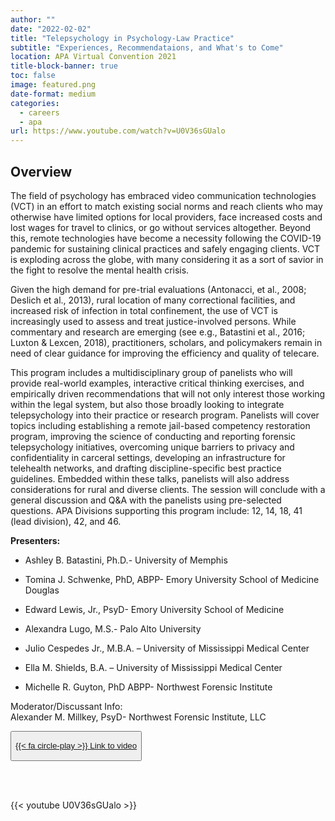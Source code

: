 ```yaml
---
author: ""
date: "2022-02-02"
title: "Telepsychology in Psychology-Law Practice"
subtitle: "Experiences, Recommendataions, and What's to Come" 
location: APA Virtual Convention 2021
title-block-banner: true
toc: false
image: featured.png
date-format: medium
categories:
  - careers
  - apa
url: https://www.youtube.com/watch?v=U0V36sGUalo
---
```


## Overview

The field of psychology has embraced video communication technologies (VCT) in an effort to match existing social norms and reach clients who may otherwise have limited options for local providers, face increased costs and lost wages for travel to clinics, or go without services altogether. Beyond this, remote technologies have become a necessity following the COVID-19 pandemic for sustaining clinical practices and safely engaging clients. VCT is exploding across the globe, with many considering it as a sort of savior in the fight to resolve the mental health crisis.

Given the high demand for pre-trial evaluations (Antonacci, et al., 2008; Deslich et al., 2013), rural location of many correctional facilities, and increased risk of infection in total confinement, the use of VCT is increasingly used to assess and treat justice-involved persons. While commentary and research are emerging (see e.g., Batastini et al., 2016; Luxton & Lexcen, 2018), practitioners, scholars, and policymakers remain in need of clear guidance for improving the efficiency and quality of telecare.

This program includes a multidisciplinary group of panelists who will provide real-world examples, interactive critical thinking exercises, and empirically driven recommendations that will not only interest those working within the legal system, but also those broadly looking to integrate telepsychology into their practice or research program. Panelists will cover topics including establishing a remote jail-based competency restoration program, improving the science of conducting and reporting forensic telepsychology initiatives, overcoming unique barriers to privacy and confidentiality in carceral settings, developing an infrastructure for telehealth networks, and drafting discipline-specific best practice guidelines. Embedded within these talks, panelists will also address considerations for rural and diverse clients. The session will conclude with a general discussion and Q&A with the panelists using pre-selected questions. APA Divisions supporting this program include: 12, 14, 18, 41 (lead division), 42, and 46.

**Presenters:**

-   Ashley B. Batastini, Ph.D.- University of Memphis

-   Tomina J. Schwenke, PhD, ABPP- Emory University School of Medicine Douglas

-   Edward Lewis, Jr., PsyD- Emory University School of Medicine

-   Alexandra Lugo, M.S.- Palo Alto University

-   Julio Cespedes Jr., M.B.A. -- University of Mississippi Medical Center

-   Ella M. Shields, B.A. -- University of Mississippi Medical Center

-   Michelle R. Guyton, PhD ABPP- Northwest Forensic Institute

Moderator/Discussant Info:\
Alexander M. Millkey, PsyD- Northwest Forensic Institute, LLC

<button type="button" class="btn btn-outline-primary">

<a href="https://www.youtube.com/watch?v=U0V36sGUalo" target="_blank">{{< fa circle-play >}} Link to video</a>

</button>

<br></br>

{{< youtube U0V36sGUalo >}}
